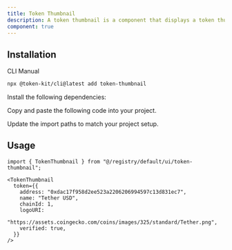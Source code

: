 ```yaml
---
title: Token Thumbnail
description: A token thumbnail is a component that displays a token thumbnail information, like a logo, name, address and verified status.
component: true
---
```


<ComponentPreview
  name="token-thumbnail-demo"
  className="[&_.preview>[data-orientation=vertical]]:sm:max-w-[70%]"
  description="A token thumbnail"
/>

## Installation

<Tabs defaultValue="cli">

<TabsList>
  <TabsTrigger value="cli">CLI</TabsTrigger>
  <TabsTrigger value="manual">Manual</TabsTrigger>
</TabsList>

<TabsContent value="cli">

```bash
npx @token-kit/cli@latest add token-thumbnail
```

</TabsContent>

<TabsContent value="manual">

<Steps>

<Step>Install the following dependencies:</Step>

<Step>Copy and paste the following code into your project.</Step>

<ComponentSource name="token-thumbnail" />

<Step>Update the import paths to match your project setup.</Step>

</Steps>

</TabsContent>

</Tabs>

## Usage

```tsx
import { TokenThumbnail } from "@/registry/default/ui/token-thumbnail";
```

```tsx
<TokenThumbnail
  token={{
    address: "0xdac17f958d2ee523a2206206994597c13d831ec7",
    name: "Tether USD",
    chainId: 1,
    logoURI:
      "https://assets.coingecko.com/coins/images/325/standard/Tether.png",
    verified: true,
  }}
/>
```
